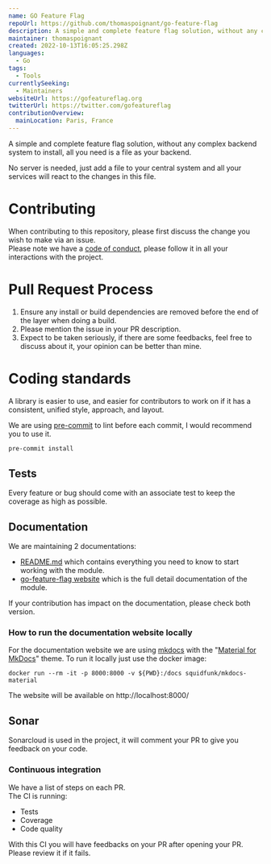 ```yaml
---
name: GO Feature Flag
repoUrl: https://github.com/thomaspoignant/go-feature-flag
description: A simple and complete feature flag solution, without any complex backend system to install, all you need is a file as your backend. 🎛️
maintainer: thomaspoignant
created: 2022-10-13T16:05:25.298Z
languages:
  - Go
tags:
  - Tools
currentlySeeking:
  - Maintainers
websiteUrl: https://gofeatureflag.org
twitterUrl: https://twitter.com/gofeatureflag
contributionOverview:
  mainLocation: Paris, France
---
```


<Overview>

A simple and complete feature flag solution, without any complex backend system to install, all you need is a file as your backend.

No server is needed, just add a file to your central system and all your services will react to the changes in this file.

</Overview>

<Contributing>

# Contributing

When contributing to this repository, please first discuss the change you wish to make via an issue.  
Please note we have a [code of conduct](CODE_OF_CONDUCT.md), please follow it in all your interactions with the project.

# Pull Request Process

1. Ensure any install or build dependencies are removed before the end of the layer when doing a build.
2. Please mention the issue in your PR description.
3. Expect to be taken seriously, if there are some feedbacks, feel free to discuss about it, your opinion can be better than mine.

# Coding standards

A library is easier to use, and easier for contributors to work on if it has a consistent, unified style, approach, and layout.

We are using [pre-commit](https://pre-commit.com/) to lint before each commit, I would recommend you to use it.
```bash
pre-commit install
```

## Tests

Every feature or bug should come with an associate test to keep the coverage as high as possible.

## Documentation

We are maintaining 2 documentations:
- [README.md](README.md) which contains everything you need to know to start working with the module.
- [go-feature-flag website](https://thomaspoignant.github.io/go-feature-flag/) which is the full detail documentation of the module.

If your contribution has impact on the documentation, please check both version.

### How to run the documentation website locally

For the documentation website we are using [mkdocs](https://www.mkdocs.org/) with the "[Material for MkDocs](https://squidfunk.github.io/mkdocs-material/)" theme.
To run it locally just use the docker image:
```shell
docker run --rm -it -p 8000:8000 -v ${PWD}:/docs squidfunk/mkdocs-material
```
The website will be available on http://localhost:8000/

## Sonar

Sonarcloud is used in the project, it will comment your PR to give you feedback on your code.

### Continuous integration

We have a list of steps on each PR.  
The CI is running:

 - Tests
 - Coverage
 - Code quality

With this CI you will have feedbacks on your PR after opening your PR. Please review it if it fails.


</Contributing>
